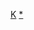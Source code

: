 {{Navbox
|name  = 克钦邦行政区划
|title = [[克钦邦]]
|state    = {{{state|autocollapse}}}
|listclass = hlist
|image = [[File:Flag of Kachin State.svg|80px]]<br>[[Image:Burma Kachin locator map.png|80px]]
|above = '''首府'''：[[密支那]]
|group1= [[密支那县]]
|list1 =
* [[其培鎮]]
* [[索羅鎮]]
* [[因姜揚鎮]]
* [[密支那鎮]]
* [[德乃鎮]]
* [[維茂鎮]]
|group2= [[八莫县]]
|list2 =
* [[八莫鎮]]
* [[曼西鎮]]
* [[抹冒鎮]]
* [[瑞古鎮]]
|group3= [[葡萄县]]
|list3 =
* [[廣朗普鎮]]
* [[瑪倉堡鎮]]
* [[瑙蒙鎮]]
* [[葡萄鎮 (緬甸)|葡萄鎮]]
* [[孫布拉蚌鎮]] 
|group4= [[莫寧縣]]
|list4 =
* [[帕敢鎮]]
* [[莫岡鎮]]
* [[莫寧鎮]]
|group5= 主要城市和城镇
|list5 =
* [[甘拜地]]
* [[板瓦 (克钦邦)|板瓦]]
* [[板南丁]]
* [[夺彭阳]]
* [[南马迪]]
* [[八莫]]
* [[其培]]
* [[索羅 (緬甸)|索羅]]
* [[辛波]]
* [[和平 (克钦邦)|和平]]
* [[帕敢]]
* [[因姜揚]]
* [[加邁]]
* [[廣朗普]]
* [[雷基 (克钦邦)|雷杰]]
* [[瑪倉堡]]
* [[曼西]]
* [[莫岡]]
* [[莫寧]]
* [[抹冒]]
* [[密支那]]
* [[葡萄 (緬甸)|葡萄]]
* [[瑞古]]
* [[孫布拉蚌]]
* [[德乃]]
* [[瑙蒙]]
* [[維茂]]
* [[育瓦迪 (克钦邦)|育瓦迪]]
}}<noinclude>
{{collapsible option}}
[[Category:緬甸行政區劃模板|K]]
[[Category:克欽邦行政區劃|*]]
</noinclude>